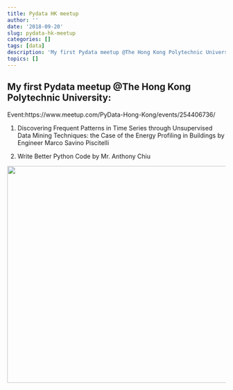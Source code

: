 ```yaml
---
title: Pydata HK meetup
author: ''
date: '2018-09-20'
slug: pydata-hk-meetup
categories: []
tags: [data]
description: 'My first Pydata meetup @The Hong Kong Polytechnic University'
topics: []
---
```



## My first Pydata meetup @The Hong Kong Polytechnic University:

Event:https://www.meetup.com/PyData-Hong-Kong/events/254406736/

1. Discovering Frequent Patterns in Time Series through Unsupervised Data Mining Techniques: the Case of the Energy Profiling in Buildings by Engineer Marco Savino Piscitelli

2. Write Better Python Code by Mr. Anthony Chiu 

![](/post/pydata-hk-meetup/pydata-hk-meetup_1809_01.jpg){width=730px height=500px}

